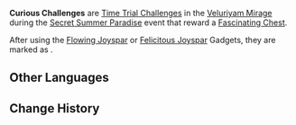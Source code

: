 {{Terminology Infobox
|type  = Exploration
|event = Secret Summer Paradise
|area  = Veluriyam Mirage
}}
{{Description|A challenge unique to the Veluriyam Mirage. While it is not much different from the various challenges in the outside world, but some of its perilous segments are simply programmed effects. This is meant to ensure the safety of adventurers as they go through them...|[[Map]] description}}
'''Curious Challenges''' are [[Time Trial Challenge]]s in the [[Veluriyam Mirage]] during the [[Secret Summer Paradise]] event that reward a [[Fascinating Chest]].

After using the [[Flowing Joyspar]] or [[Felicitous Joyspar]] Gadgets, they are marked as {{Icon|Curious Challenge}}.

==Other Languages==
{{Other Languages|default_hidden=1
|en      = Curious Challenge
|zhs     = 奇乐挑战
|zhs_rm  = Qílè Tiǎozhàn
|zht     = 奇樂挑戰
|zht_rm  = Qílè Tiǎozhàn
|ja      = 奇楽挑戦
|ja_rm   = Kiraku Chousen{{Assumed}}
|ko      = 즐거운 도전
|ko_rm   = 
|es      = Diverdesafío
|fr      = Défi insolite
|ru      = Любопытное испытание
|th      = การท้าทายมหัศจรรย์
|th_rm   = 
|vi      = Khiêu Chiến Vui Vẻ
|de      = Wunderherausforderung
|id      = Tantangan Keingintahuan
|pt      = Desafios Curiosos
|tr      = İlginç Mücadele
|it      = Sfida curiosa
}}

==Change History==
{{Change History|3.8}}